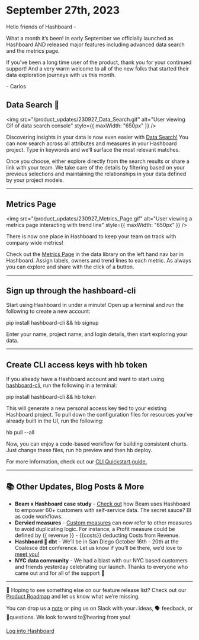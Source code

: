 # September 27th, 2023

Hello friends of Hashboard -

What a month it’s been! In early September we officially launched as Hashboard AND released major features including advanced data search and the metrics page. 

If you’ve been a long time user of the product, thank you for your continued support! And a very warm welcome to all of the new folks that started their data exploration journeys with us this month. 

\- Carlos


## Data Search 🔎

<img
  src="/product_updates/230927_Data_Search.gif"
  alt="User viewing Gif of data search console"
  style={{ maxWidth: "650px" }}
/>

Discovering insights in your data is now even easier with [Data Search!](https://docs.hashboard.com/docs/visualizing-data/data-search) You can now search across all attributes and measures in your Hashboard project. Type in keywords and we’ll surface the most relevant matches.

Once you choose, either explore directly from the search results or share a link with your team. We take care of the details by filtering based on your previous selections and maintaining the relationships in your data defined by your project models. 

---

## Metrics Page

<img
  src="/product_updates/230927_Metrics_Page.gif"
  alt="User viewing a metrics page interacting with trend line"
  style={{ maxWidth: "650px" }}
/>

There is now one place in Hashboard to keep your team on track with company wide metrics! 

Check out the [Metrics Page](https://docs.hashboard.com/docs/metrics) in the data library on the left hand nav bar in Hashboard. Assign labels, owners and trend lines to each metric. As always you can explore and share with the click of a button. 

---

## Sign up through the hashboard-cli

Start using Hashboard in under a minute! Open up a terminal and run the following to create a new account:

pip install hashboard-cli && hb signup

Enter your name, project name, and login details, then start exploring your data.

---

## Create CLI access keys with hb token

If you already have a Hashboard account and want to start using [hashboard-cli](https://docs.hashboard.com/docs/data-ops/cli), run the following in a terminal:

pip install hashboard-cli && hb token

This will generate a new personal access key tied to your existing Hashboard project. To pull down the configuration files for resources you’ve already built in the UI, run the following:

hb pull --all

Now, you can enjoy a code-based workflow for building consistent charts. Just change these files, run hb preview and then hb deploy.

For more information, check out our [CLI Quickstart guide.](https://docs.hashboard.com/docs/data-ops/quickstart)

---

## 📚 Other Updates, Blog Posts & More

- **Beam x Hashboard case study** - [Check out](https://hashboard.com/blog/hashboard-x-beam-case-study) how Beam uses Hashboard to empower 60+ customers with self-service data. The secret sauce? BI as code workflows. 
- **Dervied measures** - [Custom measures](https://docs.hashboard.com/docs/data-modeling/measures#custom-sql-measures) can now refer to other measures to avoid duplicating logic. For instance, a Profit measure could be defined by {{ revenue }} - {{costs}} deducting Costs from Revenue.
- **Hashboard 🤝 dbt** - We’ll be in San Diego October 16th - 20th at the Coalesce dbt conference. Let us know if you’ll be there, we’d love to [meet you!](https://calendly.com/d/2wf-krc-r5r/meet-w-hashboard-at-coalesce) 
- **NYC data community** - We had a blast with our NYC based customers and friends yesterday celebrating our launch. Thanks to everyone who came out and for all of the support 🎉

---

👀 Hoping to see something else on our feature release list? Check out our [Product Roadmap](/product-roadmap) and let us know what we’re missing.

You can drop us a [note](mailto:support@hashboard.com?subject=null&body=null) or ping us on Slack with your💡ideas, 🗣 feedback, or 🙋questions. We look forward to👂hearing from you!

[Log into Hashboard](https://hashboard.com/app)

